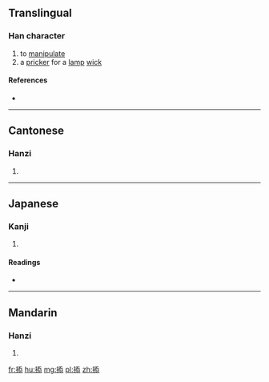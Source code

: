 ==Translingual==

===Han character===
{{Han char|rn=64|rad=手|as=08|sn=11|four=52033|canj=QHKP,QMKP|ids=⿰扌忝}}

# to [[manipulate]]
# a [[pricker]] for a [[lamp]] [[wick]]

====References====
* {{Han ref|kx=0440.181|dkj=12307|hdz=31890.110|uh=63AD|ud=25517|bh=D56D|bd=54637}}

----

==Cantonese==

===Hanzi===
{{yue-hanzi|jyut=[[tim3]]|y=tim3}}

# {{defn|lang=yue|sort=手08}}

----

==Japanese==

===Kanji===
{{ja-kanji|grade=|rs=手08}}

# {{defn|lang=ja|sort=手08}}

====Readings====
* {{ja-readings|on=[[てん]] (ten)|kun=}}

----

==Mandarin==

===Hanzi===
{{cmn-hanzi|pin=[[tiàn]] ([[tian4]]), [[pá]] ([[pa2]])|wg=t'ien<sup>4</sup>, p'a<sup>2</sup>}}

# {{defn|lang=cmn|sort=手08}}

[[fr:掭]]
[[hu:掭]]
[[mg:掭]]
[[pl:掭]]
[[zh:掭]]